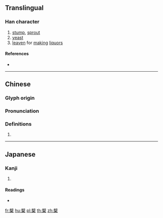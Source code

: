 {{also|蘖}}
==Translingual==

===Han character===
{{Han char|rn=75|rad=木|as=16|sn=20|four=44904|canj=UJD|ids=⿱辥木}}

# [[stump]], [[sprout]]
# [[yeast]]
# [[leaven]] for [[making]] [[liquor]]s

====References====
* {{Han ref|kx=0561.330|dkj=15863|dj=0950.210|hdz=21318.110|uh=6AF1|ud=27377|bh=F458|bd=62552}}

----

==Chinese==
{{zh-forms|s=蘖}}

===Glyph origin===
{{Han etym}}

===Pronunciation===
{{zh-pron
|m=niè
|c=jit6
|mc=y
|oc=y
|ma=
|cat=n
}}

===Definitions===
{{zh-hanzi}}

# {{rfdef|lang=zh}}

----

==Japanese==

===Kanji===
{{ja-kanji|grade=|rs=木16}}

# {{defn|lang=ja|sort=木16}}

====Readings====
* {{ja-readings|on=[[げつ]] (getsu), [[げち]] (gechi), [[がつ]] (gatsu), [[がち]] (gachi)|kun=[[ひこばえ]] (hikobae)}}

[[fr:櫱]]
[[hu:櫱]]
[[pl:櫱]]
[[th:櫱]]
[[zh:櫱]]